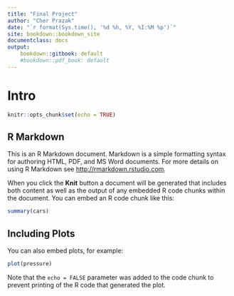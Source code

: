 ```yaml
---
title: "Final Project"
author: "Cher Prazak"
date: "`r format(Sys.time(), '%d %h, %Y, %I:%M %p')`"
site: bookdown::bookdown_site
documentclass: docs
output:
    bookdown::gitbook: default
    #bookdown::pdf_book: default
---
```


# Intro


```r
knitr::opts_chunk$set(echo = TRUE)
```

## R Markdown

This is an R Markdown document. Markdown is a simple formatting syntax for authoring HTML, PDF, and MS Word documents. For more details on using R Markdown see <http://rmarkdown.rstudio.com>.

When you click the **Knit** button a document will be generated that includes both content as well as the output of any embedded R code chunks within the document. You can embed an R code chunk like this:

```r
summary(cars)
```

## Including Plots

You can also embed plots, for example:

```r
plot(pressure)
```

Note that the `echo = FALSE` parameter was added to the code chunk to prevent printing of the R code that generated the plot.
